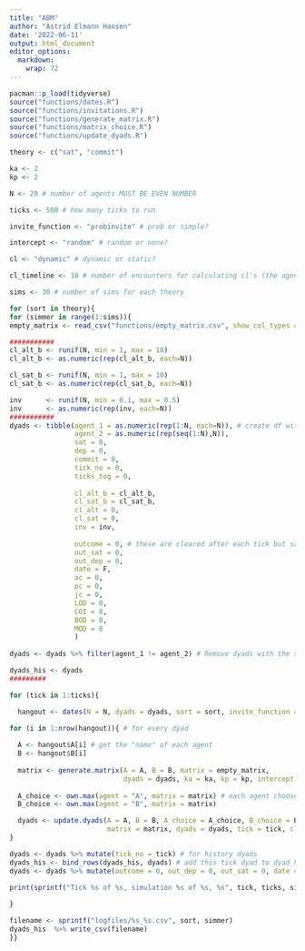 ```yaml
---
title: "ABM"
author: "Astrid Elmann Hansen"
date: '2022-06-11'
output: html_document
editor_options: 
  markdown: 
    wrap: 72
---
```


```r
pacman::p_load(tidyverse)
source("functions/dates.R")
source("functions/invitations.R")
source("functions/generate_matrix.R")
source("functions/matrix_choice.R")
source("functions/update_dyads.R")
```

```r
theory <- c("sat", "commit")
```


```r
ka <- 2
kp <- 2

N <- 20 # number of agents MUST BE EVEN NUMBER

ticks <- 500 # how many ticks to run

invite_function <- "probinvite" # prob or simple?

intercept <- "random" # random or none?

cl <- "dynamic" # dynamic or static?

cl_timeline <- 10 # number of encounters for calculating cl's (the agents memory)

sims <- 30 # number of sims for each theory
```


```r
for (sort in theory){
for (simmer in range(1:sims)){
empty_matrix <- read_csv("functions/empty_matrix.csv", show_col_types = FALSE)

###########
cl_alt_b <- runif(N, min = 1, max = 10) 
cl_alt_b <- as.numeric(rep(cl_alt_b, each=N))

cl_sat_b <- runif(N, min = 1, max = 10)
cl_sat_b <- as.numeric(rep(cl_sat_b, each=N))

inv      <- runif(N, min = 0.1, max = 0.5)
inv      <- as.numeric(rep(inv, each=N))
###########
dyads <- tibble(agent_1 = as.numeric(rep(1:N, each=N)), # create df with dyads and inital values
                agent_2 = as.numeric(rep(seq(1:N),N)),
                sat = 0,
                dep = 0,
                commit = 0,
                tick_no = 0,
                ticks_tog = 0,
                
                cl_alt_b = cl_alt_b,
                cl_sat_b = cl_sat_b,
                cl_alt = 0,
                cl_sat = 0,
                inv = inv,
                
                outcome = 0, # these are cleared after each tick but saved in dyads_his
                out_sat = 0,
                out_dep = 0,
                date = F,
                ac = 0,
                pc = 0,
                jc = 0,
                LOD = 0,
                COI = 0,
                BOD = 0,
                MOD = 0
                )
  
dyads <- dyads %>% filter(agent_1 != agent_2) # Remove dyads with the same agent twice

dyads_his <- dyads
#########

for (tick in 1:ticks){

  hangout <- dates(N = N, dyads = dyads, sort = sort, invite_function = invite_function) # set up date pairs

for (i in 1:nrow(hangout)){ # for every dyad
  
  A <- hangout$A[i] # get the "name" of each agent
  B <- hangout$B[i]
  
  matrix <- generate.matrix(A = A, B = B, matrix = empty_matrix, 
                            dyads = dyads, ka = ka, kp = kp, intercept = intercept) # generate matrix  
  
  A_choice <- own.max(agent = "A", matrix = matrix) # each agent chooses
  B_choice <- own.max(agent = "B", matrix = matrix)

  dyads <- update.dyads(A = A, B = B, A_choice = A_choice, B_choice = B_choice, 
                        matrix = matrix, dyads = dyads, tick = tick, cl = cl, cl_timeline = cl_timeline, sort = sort) # update dyads with new outcomes, tick_tog, sat and dep, AND CL's IF relevant
}

dyads <- dyads %>% mutate(tick_no = tick) # for history dyads
dyads_his <- bind_rows(dyads_his, dyads) # add this tick dyad to dyad_his
dyads <- dyads %>% mutate(outcome = 0, out_dep = 0, out_sat = 0, date = F, ac = 0, pc = 0, jc = 0, LOD = 0, COI = 0, BOD = 0, MOD = 0) # reset
  
print(sprintf("Tick %s of %s, simulation %s of %s, %s", tick, ticks, simmer, sims, sort))

}

filename <- sprintf("logfiles/%s_%s.csv", sort, simmer)
dyads_his  %>% write_csv(filename)
}}
```
